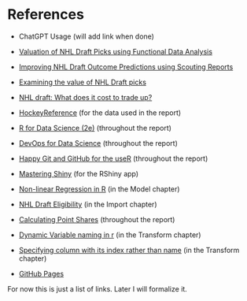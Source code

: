 # References {.unnumbered}

-   ChatGPT Usage (will add link when done)

-   [Valuation of NHL Draft Picks using Functional Data Analysis](https://summit.sfu.ca/_flysystem/fedora/2023-02/etd22223.pdf)

-   [Improving NHL Draft Outcome Predictions using Scouting Reports](https://hluo27.github.io/assets/files/NHL_Draft_Scouting_Reports.pdf)

-   [Examining the value of NHL Draft picks](https://soundofhockey.com/2022/06/06/examining-the-value-of-nhl-draft-picks/amp/)

-   [NHL draft: What does it cost to trade up?](https://www.broadstreethockey.com/post/nhl-draft-pick-value-trading-up/)

-   [HockeyReference](https://www.hockey-reference.com/draft/) (for the data used in the report)

-   [R for Data Science (2e)](https://r4ds.hadley.nz/) (throughout the report)

-   [DevOps for Data Science](https://do4ds.com/) (throughout the report)

-   [Happy Git and GitHub for the useR](https://happygitwithr.com/) (throughout the report)

-   [Mastering Shiny](https://mastering-shiny.org/index.html) (for the RShiny app)

-   [Non-linear Regression in R](https://tuos-bio-data-skills.github.io/intro-stats-book/non-linear-regression-in-R.html) (in the Model chapter)

-   [NHL Draft Eligibility](https://www.nhl.com/info/hockey-operations-guidelines) (in the Import chapter)

-   [Calculating Point Shares](https://www.hockey-reference.com/about/point_shares.html) (throughout the report)

-   [Dynamic Variable naming in r](https://stackoverflow.com/questions/20855818/dynamic-variable-naming-in-r) (in the Transform chapter)

-   [Specifying column with its index rather than name](https://stackoverflow.com/questions/16187091/specifying-column-with-its-index-rather-than-name) (in the Transform chapter)

-   [GitHub Pages](https://quarto.org/docs/publishing/github-pages.html#github-action)

For now this is just a list of links. Later I will formalize it.
